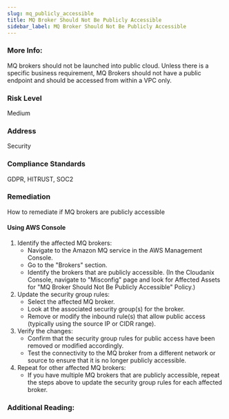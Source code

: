 ```yaml
---
slug: mq_publicly_accessible
title: MQ Broker Should Not Be Publicly Accessible
sidebar_label: MQ Broker Should Not Be Publicly Accessible
---
```


### More Info:

MQ brokers should not be launched into public cloud. Unless there is a specific business requirement, MQ Brokers should not have a public endpoint and should be accessed from within a VPC only.

### Risk Level

Medium

### Address

Security

### Compliance Standards

GDPR, HITRUST, SOC2

### Remediation

How to remediate if MQ brokers are publicly accessible

#### Using AWS Console

1. Identify the affected MQ brokers:
   - Navigate to the Amazon MQ service in the AWS Management Console.
   - Go to the "Brokers" section.
   - Identify the brokers that are publicly accessible.
     (In the Cloudanix Console, navigate to "Misconfig" page and look for Affected Assets for "MQ Broker Should Not Be Publicly Accessible" Policy.)
2. Update the security group rules:
   - Select the affected MQ broker.
   - Look at the associated security group(s) for the broker.
   - Remove or modify the inbound rule(s) that allow public access (typically using the source IP or CIDR range).
3. Verify the changes:
   - Confirm that the security group rules for public access have been removed or modified accordingly.
   - Test the connectivity to the MQ broker from a different network or source to ensure that it is no longer publicly accessible.
4. Repeat for other affected MQ brokers:
   - If you have multiple MQ brokers that are publicly accessible, repeat the steps above to update the security group rules for each affected broker.

### Additional Reading:
